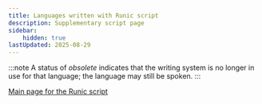 ```yaml
---
title: Languages written with Runic script
description: Supplementary script page
sidebar:
    hidden: true
lastUpdated: 2025-08-29
---
```



:::note
A status of _obsolete_ indicates that the writing system is no longer in use for that language; the language may still be spoken.
:::

<WsList script='Runr' />

[Main page for the Runic script](/scrlang/scripts/runr)

